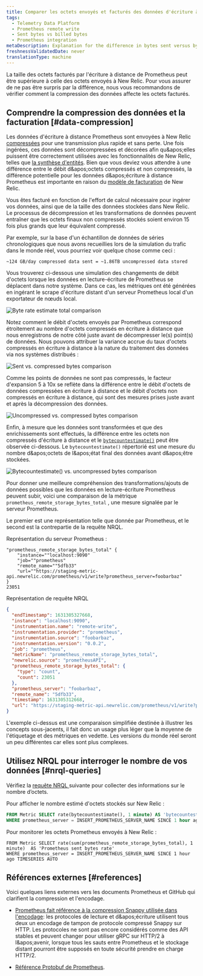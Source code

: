 ```yaml
---
title: Comparer les octets envoyés et facturés des données d'écriture à distance Prometheus
tags:
  - Telemetry Data Platform
  - Prometheus remote write
  - Sent bytes vs billed bytes
  - Prometheus integration
metaDescription: Explanation for the difference in bytes sent versus bytes stored and billed for Prometheus remote write data.
freshnessValidatedDate: never
translationType: machine
---
```


La taille des octets facturés par l&apos;écriture à distance de Prometheus peut être supérieure à celle des octets envoyés à New Relic. Pour vous assurer de ne pas être surpris par la différence, nous vous recommandons de vérifier comment la compression des données affecte les octets facturés.

## Comprendre la compression des données et la facturation [#data-compression]

Les données d&apos;écriture à distance Prometheus sont envoyées à New Relic [compressées](https://prometheus.io/docs/prometheus/latest/storage/#remote-storage-integrations) pour une transmission plus rapide et sans perte. Une fois ingérées, ces données sont décompressées et décorées afin qu&amp;apos;elles puissent être correctement utilisées avec les fonctionnalités de New Relic, telles que [la synthèse d&apos;entités](/docs/new-relic-one/use-new-relic-one/core-concepts/what-entity-new-relic/#entity-synthesis). Bien que vous deviez vous attendre à une différence entre le débit d&amp;apos;octets compressés et non compressés, la différence potentielle pour les données d&amp;apos;écriture à distance Prometheus est importante en raison du [modèle de facturation](/docs/accounts/accounts-billing/new-relic-one-pricing-billing/new-relic-one-pricing-billing/#usage-calculation) de New Relic.

Vous êtes facturé en fonction de l&apos;effort de calcul nécessaire pour ingérer vos données, ainsi que de la taille des données stockées dans New Relic. Le processus de décompression et les transformations de données peuvent entraîner que les octets finaux non compressés stockés soient environ 15 fois plus grands que leur équivalent compressé.

Par exemple, sur la base d&apos;un échantillon de données de séries chronologiques que nous avons recueillies lors de la simulation du trafic dans le monde réel, vous pourriez voir quelque chose comme ceci :

```
~124 GB/day compressed data sent = ~1.86TB uncompressed data stored
```

Vous trouverez ci-dessous une simulation des changements de débit d&apos;octets lorsque les données en lecture-écriture de Prometheus se déplacent dans notre système. Dans ce cas, les métriques ont été générées en ingérant le scrape d&apos;écriture distant d&apos;un serveur Prometheus local d&apos;un exportateur de nœuds local.

<img title="Byte rate estimate total comparison" alt="Byte rate estimate total comparison" src="/images/infrastructure_screenshot-crop_byte-rate-estimate.webp" />

Notez comment le débit d&apos;octets envoyés par Prometheus correspond étroitement au nombre d&apos;octets compressés en écriture à distance que nous enregistrons de notre côté juste avant de décompresser le(s) point(s) de données. Nous pouvons attribuer la variance accrue du taux d&apos;octets compressés en écriture à distance à la nature du traitement des données via nos systèmes distribués :

<img title="Sent vs. compressed bytes comparison" alt="Sent vs. compressed bytes comparison" src="/images/infrastructure_screenshot-crop_sent-vs-compressed-chart.webp" />

Comme les points de données ne sont pas compressés, le facteur d&apos;expansion 5 à 10x se reflète dans la différence entre le débit d&apos;octets de données compressées en écriture à distance et le débit d&apos;octets non compressés en écriture à distance, qui sont des mesures prises juste avant et après la décompression des données.

<img title="Uncompressed vs. compressed bytes comparison" alt="Uncompressed vs. compressed bytes comparison" src="/images/infrastructure_screenshot-crop_uncompressed-vs-compressed-chart.webp" />

Enfin, à mesure que les données sont transformées et que des enrichissements sont effectués, la différence entre les octets non compressés d&apos;écriture à distance et le [`bytecountestimate()`](/docs/accounts/accounts-billing/new-relic-one-pricing-billing/usage-queries-alerts/#byte-count-estimate) peut être observée ci-dessous. Le `bytecountestimate()` répertorié est une mesure du nombre d&amp;apos;octets de l&amp;apos;état final des données avant d&amp;apos;être stockées.

<img title="Bytecountestimate() vs. uncompressed bytes comparison" alt="Bytecountestimate() vs. uncompressed bytes comparison" src="/images/infrastructure_screenshot-crop_count-estimate-vs-uncompressed-chart.webp" />

Pour donner une meilleure compréhension des transformations/ajouts de données possibles que les données en lecture-écriture Prometheus peuvent subir, voici une comparaison de la métrique `prometheus_remote_storage_bytes_total` , une mesure signalée par le serveur Prometheus.

Le premier est une représentation telle que donnée par Prometheus, et le second est la contrepartie de la requête NRQL.

Représentation du serveur Prometheus :

```
"prometheus_remote_storage_bytes_total" {
	"instance=""localhost:9090"
	"job=""prometheus"
	"remote_name=""5dfb33"
	"url=""https://staging-metric-api.newrelic.com/prometheus/v1/write?prometheus_server=foobarbaz"
}
23051
```

Représentation de requête NRQL

```json
{
  "endTimestamp": 1631305327668,
  "instance": "localhost:9090",
  "instrumentation.name": "remote-write",
  "instrumentation.provider": "prometheus",
  "instrumentation.source": "foobarbaz",
  "instrumentation.version": "0.0.2",
  "job": "prometheus",
  "metricName": "prometheus_remote_storage_bytes_total",
  "newrelic.source": "prometheusAPI",
  "prometheus_remote_storage_bytes_total": {
    "type": "count",
    "count": 23051
  },
  "prometheus_server": "foobarbaz",
  "remote_name": "5dfb33",
  "timestamp": 1631305312668,
  "url": "https://staging-metric-api.newrelic.com/prometheus/v1/write?prometheus_server=foobarbaz"
}
```

<Callout variant="tip">
  L&apos;exemple ci-dessus est une comparaison simplifiée destinée à illustrer les concepts sous-jacents, il fait donc un usage plus léger que la moyenne de l&apos;étiquetage et des métriques en vedette. Les versions du monde réel seront un peu différentes car elles sont plus complexes.
</Callout>

## Utilisez NRQL pour interroger le nombre de vos données [#nrql-queries]

Vérifiez la [requête NRQL ](/docs/query-your-data/nrql-new-relic-query-language/get-started/introduction-nrql-new-relics-query-language/)suivante pour collecter des informations sur le nombre d’octets.

Pour afficher le nombre estimé d&apos;octets stockés sur New Relic :

```sql
FROM Metric SELECT rate(bytecountestimate(), 1 minute) AS 'bytecountestimate()' 
WHERE prometheus_server = INSERT_PROMETHEUS_SERVER_NAME SINCE 1 hour ago TIMESERIES AUTO
```

Pour monitorer les octets Prometheus envoyés à New Relic :

```
FROM Metric SELECT rate(sum(prometheus_remote_storage_bytes_total), 1 minute)  AS 'Prometheus sent bytes rate' 
WHERE prometheus_server = INSERT_PROMETHEUS_SERVER_NAME SINCE 1 hour ago TIMESERIES AUTO
```

## Références externes [#references]

Voici quelques liens externes vers les documents Prometheus et GitHub qui clarifient la compression et l&apos;encodage.

* [Prometheus fait référence à la compression Snappy utilisée dans l&apos;encodage](https://prometheus.io/docs/prometheus/latest/storage/#overview): les protocoles de lecture et d&amp;apos;écriture utilisent tous deux un encodage de tampon de protocole compressé Snappy sur HTTP. Les protocoles ne sont pas encore considérés comme des API stables et peuvent changer pour utiliser gRPC sur HTTP/2 à l&amp;apos;avenir, lorsque tous les sauts entre Prometheus et le stockage distant pourront être supposés en toute sécurité prendre en charge HTTP/2.

* [Référence Protobuf de Prometheus](https://github.com/prometheus/prometheus/blob/main/prompb/types.proto#L58-L64).